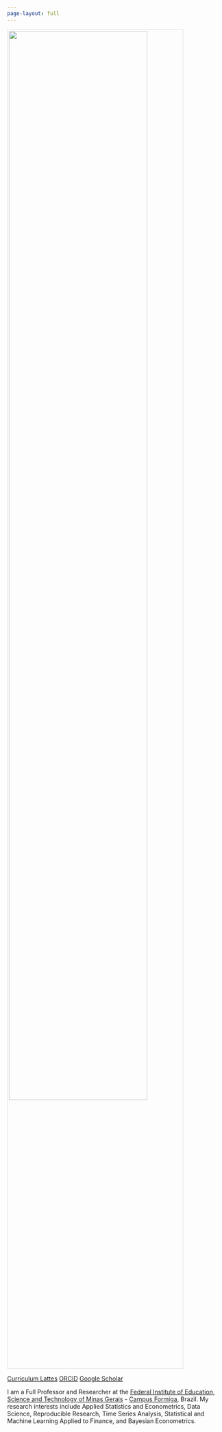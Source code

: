 ```yaml
---
page-layout: full
---
```


::: {.container-fluid}
::: {.row .justify-content-center}
::: {.col-md-8 .col-lg-6}

::: {.grid}
::: {.g-col-12 .g-col-md-4 .text-center}
![](wss.jpg){width="80%" style="border: 1px solid #ddd; padding: 3px;"}

::: {.mt-4}
[<i class="fas fa-graduation-cap"></i> Curriculum Lattes](http://lattes.cnpq.br/7319553236390710){.btn .btn-outline-dark .btn-sm .me-2 .mb-2 style="display: inline-block;" target="_blank"}
[<i class="fab fa-orcid"></i> ORCID](https://orcid.org/0000-0003-2396-3507){.btn .btn-outline-dark .btn-sm .me-2 .mb-2 style="display: inline-block;" target="_blank"}
[<i class="fab fa-google"></i> Google Scholar](https://scholar.google.com.br/citations?user=hRQ0bCIAAAAJ&hl=pt-BR){.btn .btn-outline-dark .btn-sm .mb-2 style="display: inline-block;" target="_blank"}
:::
:::

::: {.g-col-12 .g-col-md-8}
I am a Full Professor and Researcher at the [Federal Institute of Education, Science and Technology of Minas Gerais](https://www.ifmg.edu.br/portal){target="_blank"} - [Campus Formiga](https://www.formiga.ifmg.edu.br/mestrado-profissional-em-administracao/docentes-permanetes){target="_blank"}, Brazil. 
My research interests include Applied Statistics and Econometrics, 
Data Science, Reproducible Research, Time Series Analysis, Statistical 
and Machine Learning Applied to Finance, and Bayesian Econometrics.
:::
:::

:::
:::
:::


